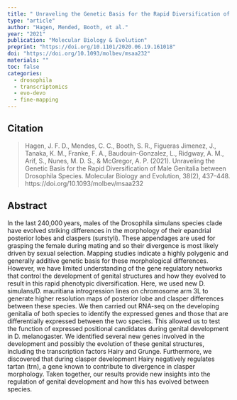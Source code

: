 ```yaml
---
title: " Unraveling the Genetic Basis for the Rapid Diversification of Male Genitalia between Drosophila Species"
type: "article"
author: "Hagen, Mended, Booth, et al."
year: "2021"
publication: "Molecular Biology & Evolution"
preprint: "https://doi.org/10.1101/2020.06.19.161018"
doi: "https://doi.org/10.1093/molbev/msaa232"
materials: ""
toc: false
categories:
  - drosophila
  - transcriptomics
  - evo-devo
  - fine-mapping
---
```


## Citation

> Hagen, J. F. D., Mendes, C. C., Booth, S. R., Figueras Jimenez, J., Tanaka, K. M., Franke, F. A., Baudouin-Gonzalez, L., Ridgway, A. M., Arif, S., Nunes, M. D. S., & McGregor, A. P. (2021). Unraveling the Genetic Basis for the Rapid Diversification of Male Genitalia between Drosophila Species. Molecular Biology and Evolution, 38(2), 437–448. https://doi.org/10.1093/molbev/msaa232

## Abstract

In the last 240,000 years, males of the Drosophila simulans species clade have evolved striking differences in the morphology of their epandrial posterior lobes and claspers (surstyli). These appendages are used for grasping the female during mating and so their divergence is most likely driven by sexual selection. Mapping studies indicate a highly polygenic and generally additive genetic basis for these morphological differences. However, we have limited understanding of the gene regulatory networks that control the development of genital structures and how they evolved to result in this rapid phenotypic diversification. Here, we used new D. simulans/D. mauritiana introgression lines on chromosome arm 3L to generate higher resolution maps of posterior lobe and clasper differences between these species. We then carried out RNA-seq on the developing genitalia of both species to identify the expressed genes and those that are differentially expressed between the two species. This allowed us to test the function of expressed positional candidates during genital development in D. melanogaster. We identified several new genes involved in the development and possibly the evolution of these genital structures, including the transcription factors Hairy and Grunge. Furthermore, we discovered that during clasper development Hairy negatively regulates tartan (trn), a gene known to contribute to divergence in clasper morphology. Taken together, our results provide new insights into the regulation of genital development and how this has evolved between species.